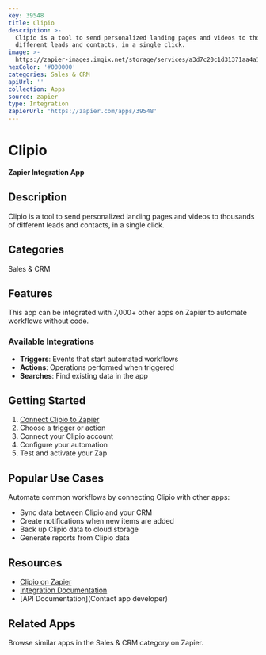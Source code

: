 ```yaml
---
key: 39548
title: Clipio
description: >-
  Clipio is a tool to send personalized landing pages and videos to thousands of
  different leads and contacts, in a single click.
image: >-
  https://zapier-images.imgix.net/storage/services/a3d7c20c1d31371aa4a1acade35063b4.png?auto=format%2Ccompress&ixlib=python-3.0.0&q=50
hexColor: '#000000'
categories: Sales & CRM
apiUrl: ''
collection: Apps
source: zapier
type: Integration
zapierUrl: 'https://zapier.com/apps/39548'
---
```

# Clipio

**Zapier Integration App**

## Description

Clipio is a tool to send personalized landing pages and videos to thousands of different leads and contacts, in a single click.

## Categories

Sales & CRM

## Features

This app can be integrated with 7,000+ other apps on Zapier to automate workflows without code.

### Available Integrations

- **Triggers**: Events that start automated workflows
- **Actions**: Operations performed when triggered
- **Searches**: Find existing data in the app

## Getting Started

1. [Connect Clipio to Zapier](https://zapier.com/apps/39548)
2. Choose a trigger or action
3. Connect your Clipio account
4. Configure your automation
5. Test and activate your Zap

## Popular Use Cases

Automate common workflows by connecting Clipio with other apps:

- Sync data between Clipio and your CRM
- Create notifications when new items are added
- Back up Clipio data to cloud storage
- Generate reports from Clipio data

## Resources

- [Clipio on Zapier](https://zapier.com/apps/39548)
- [Integration Documentation](https://zapier.com/apps/39548/integrations)
- [API Documentation](Contact app developer)

## Related Apps

Browse similar apps in the Sales & CRM category on Zapier.
